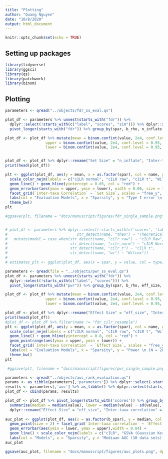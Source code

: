 ```yaml
---
title: "Plotting"
author: "Quang Nguyen"
date: "10/8/2020"
output: html_document
---
```


```r
knitr::opts_chunk$set(echo = TRUE)
```

## Setting up packages  
```r
library(tidyverse)
library(ggsci)
library(qs)
library(patchwork)
library(binom)
```

## Plotting  

```r
parameters <- qread("../objects/fdr_ss_eval.qs")

plot_df <- parameters %>% unnest(starts_with("fdr")) %>% 
  dplyr::select(!starts_with(c("label", "scores", "sim"))) %>% dplyr::select(!starts_with("fdr_se")) %>% 
  pivot_longer(starts_with("fdr")) %>% group_by(spar, b_rho, n_inflate, name)

plot_df <- plot_df %>% mutate(mean = binom.confint(value, 2e4, conf.level = 0.95, methods = "ac")$mean, 
                  upper = binom.confint(value, 2e4, conf.level = 0.95, methods = "ac")$upper,
                  lower = binom.confint(value, 2e4, conf.level = 0.95, methods = "ac")$lower)


plot_df <- plot_df %>% dplyr::rename("Set Size" = "n_inflate", "Inter-taxa Correlation" = "b_rho")
print(head(plot_df))

plt <- ggplot(plot_df, aes(y = mean, x = as.factor(spar), col = name, group = name)) + geom_point() +
  scale_color_nejm(labels = c("cILR normal", "cILR raw", "cILR t", "Wilcoxon Rank Sum")) + 
  geom_line() + geom_hline(yintercept = 0.05, col = "red") +
  geom_errorbar(aes(ymax = upper, ymin = lower), width = 0.06, size = 1) +
  facet_grid(`Inter-taxa Correlation` ~ `Set Size`, scales = "free_y", labeller = label_both) +
  labs(col = "Evaluation Models", x = "Sparsity", y = "Type I error \n (N = 20,000, alpha = 0.05)") + 
  theme_bw()
plt

#ggsave(plt, filename = "docs/manuscript/figures/fdr_single_sample.png", dpi = 300, width = 10, height = 10)


# plot_df <- parameters %>% dplyr::select(-starts_with(c('scores', 'label'))) %>% unnest(starts_with("fdr")) %>%  pivot_longer(starts_with("fdr_se")) %>% mutate(type = case_when(str_detect(name, "emp")~ "Empirical",
#                               str_detect(name, "theo") ~ "Theoretical")) %>% 
#   mutate(model = case_when(str_detect(name, "cilr_raw") ~ "cILR Raw",
#                            str_detect(name, "cilr_norm") ~ "cILR Norm",
#                            str_detect(name, "cilr_t") ~ "cILR t",
#                            str_detect(name, "wc") ~ "Wilcox"))
# 
# estimates_plt <- ggplot(plot_df, aes(x = spar, y = value, col = type, shape = model, group = name)) + geom_point() + geom_line() + facet_grid(n_inflate ~ b_rho) + scale_color_nejm()


```

```r

parameters <- qread(file = "../objects/pwr_ss_eval.qs")
plot_df <- parameters %>% unnest(starts_with("fdr")) %>% 
  dplyr::select(!starts_with(c("label", "scores"))) %>% 
  pivot_longer(starts_with("pwr")) %>% group_by(spar, b_rho, eff_size, name) %>% unnest(value)

plot_df <- plot_df %>% mutate(mean = binom.confint(value, 2e4, conf.level = 0.95, methods = "ac")$mean, 
                  upper = binom.confint(value, 2e4, conf.level = 0.95, methods = "ac")$upper,
                  lower = binom.confint(value, 2e4, conf.level = 0.95, methods = "ac")$lower)

plot_df <- plot_df %>% dplyr::rename("Effect Size" = "eff_size", "Inter-taxa Correlation" = "b_rho")
print(head(plot_df))
#plot_df <- plot_df %>% filter(name != "fdr_cilr_resample")
plt <- ggplot(plot_df, aes(y = mean, x = as.factor(spar), col = name, group = name)) + geom_point() +
  scale_color_nejm(labels = c("cILR normal", "cILR raw", "cILR t", "Wilcoxon Rank Sum")) + 
  geom_line() + geom_hline(yintercept = 0.8, col = "red") +
  geom_pointrange(aes(ymax = upper, ymin = lower)) +
  facet_grid(`Inter-taxa Correlation` ~ `Effect Size`, scales = "free_y", labeller = label_both) +
  labs(col = "Evaluation Models", x = "Sparsity", y = "Power \n (N = 20000, alpha = 0.05)") + 
  theme_bw()
plt

 #ggsave(plt, filename = "docs/manuscript/figures/pwr_single_sample.png", dpi = 300, width = 10, height = 10)
```





```r
parameters <- qread("../objects/auc_rank_evaluation.qs")
params <- as_tibble(parameters[,'parameters']) %>% dplyr::select(-starts_with('scores'))
results <- parameters[,'auc'] %>% as_tibble() %>% dplyr::select(starts_with('scores'))
plot_df <- cbind(params, results)

plot_df <- plot_df %>% pivot_longer(starts_with('scores')) %>% group_by(b_spar, b_rho, eff_size, name) %>% 
  summarise(median = median(value), lower = median(value) - sd(value), upper = median(value) + sd(value)) %>% 
  dplyr::rename("Effect Size" = "eff_size", "Inter-taxa correlation" = "b_rho")
  
auc_plot <- ggplot(plot_df, aes(x = as.factor(b_spar), y = median, col = name, group = name)) + geom_hline(yintercept = 0.8, col = "red") + 
  geom_point(size = 2) + facet_grid(`Inter-taxa correlation` ~ `Effect Size`, labeller = label_both) + theme_bw() +
  geom_errorbar(aes(ymin = lower, ymax = upper),width = 0.04) + 
  geom_line() + scale_color_nejm(labels = c("cILR", "GSVA (Gaussian Kernel)", "GSVA (Poisson Kernel)", "Proportions","ssGSEA")) + 
  labs(col = "Models", x = "Sparsity", y = "Mediaan AUC (10 data sets) with HD intervals")
auc_plot

ggsave(auc_plot, filename = "docs/manuscript/figures/auc_plots.png", dpi = 300, width = 10, height = 10)


```